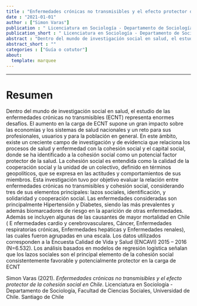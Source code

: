 ```yaml
---
title : "Enfermedades crónicas no transmisibles y el efecto protector de la cohesión social en Chile"
date : "2021-01-01"
author : ["Simon Varas"]
publication : " Licenciatura en Sociología - Departamento de Sociología, Facultad de Ciencias Sociales, Universidad de Chile. Santiago de Chile"
publication_short : " Licenciatura en Sociología - Departamento de Sociología, Facultad de Ciencias Sociales, Universidad de Chile. Santiago de Chile"
abstract : "Dentro del mundo de investigación social en salud, el estudio de las enfermedades crónicas no transmisibles (ECNT) representa enormes desafíos"
abstract_short : ""
categories : ["Guía o cotutor"]
about:
  template: marquee
---
```

---

# Resumen

Dentro del mundo de investigación social en salud, el estudio de las enfermedades crónicas no
transmisibles (ECNT) representa enormes desafíos. El aumento en la carga de ECNT supone
un gran impacto sobre las economías y los sistemas de salud nacionales y un reto para sus
profesionales, usuarios y para la población en general. En este ámbito, existe un creciente
campo de investigación y de evidencia que relaciona los procesos de salud y enfermedad con
la cohesión social y el capital social, donde se ha identificado a la cohesión social como un
potencial factor protector de la salud. La cohesión social es entendida como la calidad de la
cooperación social y la unidad de un colectivo, definido en términos geopolíticos, que se
expresa en las actitudes y comportamientos de sus miembros. Esta investigación tuvo por
objetivo evaluar la relación entre enfermedades crónicas no transmisibles y cohesión social,
considerando tres de sus elementos principales: lazos sociales, identificación, y solidaridad y
cooperación social. Las enfermedades consideradas son principalmente Hipertensión y
Diabetes, siendo las más prevalentes y además biomarcadores de riesgo en la aparición de otras
enfermedades. Además se incluyen algunas de las causantes de mayor mortalidad en Chile
( E nfermedades cardio y cerebrovasculares, Cáncer, Enfermedades respiratorias crónicas,
Enfermedades hepáticas y Enfermedades renales), las cuales fueron agrupadas en una escala.
Los datos utilizados corresponden a la Encuesta Calidad de Vida y Salud (ENCAVI) 2015 –
2016 (N=6.532). Los análisis basados en modelos de regresión logística señalan que los lazos
sociales son el principal elemento de la cohesión social consistentemente favorable y
potencialmente protector en la carga de ECNT


::: {.callout-note title="How to cite this work"}

Simon Varas (2021). *Enfermedades crónicas no transmisibles y el efecto protector de la cohesión social en Chile*.  Licenciatura en Sociología - Departamento de Sociología, Facultad de Ciencias Sociales, Universidad de Chile. Santiago de Chile

:::

